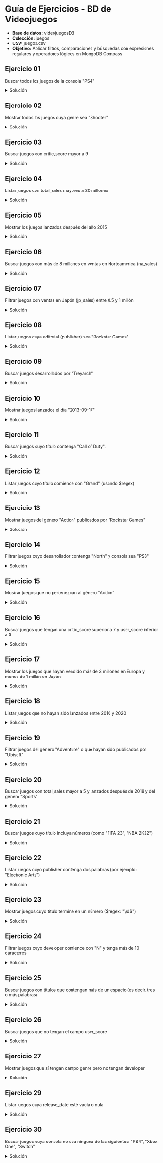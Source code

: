 
# Guía de Ejercicios - BD de Videojuegos

- **Base de datos:** videojuegosDB
- **Colección:** juegos
- **CSV:** <ExternalLink href='/inacap/ti3v32/data/juegos.csv'>juegos.csv</ExternalLink>
- **Objetivo:** Aplicar filtros, comparaciones y búsquedas con expresiones regulares y operadores lógicos en MongoDB Compass

## Ejercicio 01
Buscar todos los juegos de la consola "PS4"

<details>
    <summary>Solución</summary>
```js
db.juegos.find({ console:"PS4" }) 
```
</details>

## Ejercicio 02
Mostrar todos los juegos cuya genre sea "Shooter"

<details>
    <summary>Solución</summary>
```js
db.juegos.find({ genre:"Shooter" }) 
```
</details>

## Ejercicio 03
Buscar juegos con critic_score mayor a 9

<details>
    <summary>Solución</summary>
```js
db.juegos.find({ critic_score:{$gt:9} }) 
```
</details>

## Ejercicio 04
Listar juegos con total_sales mayores a 20 millones

<details>
    <summary>Solución</summary>
```js
db.juegos.find({ total_sales:{$gt:20.00} }) 
```
</details>

## Ejercicio 05
Mostrar los juegos lanzados después del año 2015

<details>
    <summary>Solución</summary>
```js
db.juegos.find({ release_date:{$gt:ISODate("2015-12-31")} }) 
```
</details>

## Ejercicio 06
Buscar juegos con más de 8 millones en ventas en Norteamérica (na_sales)

<details>
    <summary>Solución</summary>
```js
db.juegos.find({ na_sales:{$gt:8.00}}) 
```
</details>

## Ejercicio 07
Filtrar juegos con ventas en Japón (jp_sales) entre 0.5 y 1 millón

<details>
    <summary>Solución</summary>
```js
db.juegos.find({ jp_sales:{$gte:0.5, $lte:1.0}}) 
```
</details>

## Ejercicio 08
Listar juegos cuya editorial (publisher) sea "Rockstar Games"

<details>
    <summary>Solución</summary>
```js
db.juegos.find({ publisher:"Rockstar Games" }) 
```
</details>

## Ejercicio 09
Buscar juegos desarrollados por "Treyarch"

<details>
    <summary>Solución</summary>
```js
db.juegos.find({ developer:"Treyarch" }) 
```
</details>

## Ejercicio 10
Mostrar juegos lanzados el día "2013-09-17"

<details>
    <summary>Solución</summary>
```js
db.juegos.find({ release_date:ISODate("2013-09-17") }) 
```
</details>

## Ejercicio 11
Buscar juegos cuyo título contenga "Call of Duty".

<details>
    <summary>Solución</summary>
```js
db.juegos.find({ title:{$regex:/(Call of Duty)/i} }) 
```
</details>

## Ejercicio 12
Listar juegos cuyo título comience con "Grand" (usando $regex)

<details>
    <summary>Solución</summary>
```js
db.juegos.find({ title:{$regex:/^Grand/} }) 
```
</details>

## Ejercicio 13
Mostrar juegos del género "Action" publicados por "Rockstar Games"

<details>
    <summary>Solución</summary>
```js
db.juegos.find({ genre:"Action", publisher:"Rockstar Games" }) 
```
</details>

## Ejercicio 14
Filtrar juegos cuyo desarrollador contenga "North" y consola sea "PS3"

<details>
    <summary>Solución</summary>
```js
db.juegos.find({
    developer:{$regex:/North/i}, 
    console:"PS3" 
}) 
```
</details>

## Ejercicio 15
Mostrar juegos que no pertenezcan al género "Action"

<details>
    <summary>Solución</summary>
```js
db.juegos.find({ genre:{$not:/Action/} }) 
```
</details>

## Ejercicio 16
Buscar juegos que tengan una critic_score superior a 7 y user_score inferior a 5

<details>
    <summary>Solución</summary>
```js
db.juegos.find({
    critic_score:{$gt:7.00}, 
    user_score:{$lt:5} 
}) 
```

- Sin embargo, no existe el campo "user_score"
</details>

## Ejercicio 17
Mostrar los juegos que hayan vendido más de 3 millones en Europa y menos de 1 millón en Japón

<details>
    <summary>Solución</summary>
```js
db.juegos.find({ 
    pal_sales:{$gt:3.00}, 
    jp_sales:{$lt:1.00} 
}) 
```
</details>

## Ejercicio 18
Listar juegos que no hayan sido lanzados entre 2010 y 2020

<details>
    <summary>Solución</summary>
```js
db.juegos.find({
    release_date: {
        $not: { $gte:ISODate("2010-01-01"), $lte:ISODate("2020-12-31") }
    }
})
```
</details>

## Ejercicio 19
Filtrar juegos del género "Adventure" o que hayan sido publicados por "Ubisoft"

<details>
    <summary>Solución</summary>
```js
db.juegos.find({ 
    $or:[ 
        {genre:"Adventure"}, 
        {publisher:"Ubisoft"} 
    ] 
}) 
```
</details>

## Ejercicio 20
Buscar juegos con total_sales mayor a 5 y lanzados después de 2018 y del género "Sports"

<details>
    <summary>Solución</summary>
```js
db.juegos.find({ 
    total_sales:{$gt:5.00}, 
    release_date:{$gte:ISODate("2019-01-01")}, 
    genre:"Sports" 
}) 
```
</details>

## Ejercicio 21
Buscar juegos cuyo título incluya números (como "FIFA 23", "NBA 2K22")

<details>
    <summary>Solución</summary>
```js
db.juegos.find({ title:{$regex:/\d/} }) 
```
</details>

## Ejercicio 22
Listar juegos cuyo publisher contenga dos palabras (por ejemplo: "Electronic Arts")

<details>
    <summary>Solución</summary>
```js
db.juegos.find({ publisher:{$regex:/^\w+\s\w+$/} }) 
```
</details>

## Ejercicio 23
Mostrar juegos cuyo título termine en un número ($regex: "\\d$")

<details>
    <summary>Solución</summary>
```js
db.juegos.find({ title:{$regex:/\d$/} }) 
```
</details>

## Ejercicio 24
Filtrar juegos cuyo developer comience con "N" y tenga más de 10 caracteres

<details>
    <summary>Solución</summary>
```js
db.juegos.find({ developer:{$regex:/^N.{10,}/i} }) 
```
</details>

## Ejercicio 25
Buscar juegos con títulos que contengan más de un espacio (es decir, tres o más palabras)

<details>
    <summary>Solución</summary>
```js
db.juegos.find({ title: { $regex:/(\s.*){2}/} }) 
```
</details>

## Ejercicio 26
Buscar juegos que no tengan el campo user_score

<details>
    <summary>Solución</summary>
```js
db.juegos.find({ user_score:{$exists:false} }) 
```
</details>

## Ejercicio 27
Mostrar juegos que sí tengan campo genre pero no tengan developer

<details>
    <summary>Solución</summary>
```js
db.juegos.find({ 
    genre:{$exists:true},
    developer:{$exists:false}
}) 

```
</details>

## Ejercicio 28
Filtrar juegos que tengan critic_score y user_score y ambos sean mayores a 8

<details>
    <summary>Solución</summary>
```js
db.juegos.find({ 
    critic_score: {$exists: true, $gt: 8},
    user_score: {$exists: true, $gt: 8}
})
```
- Sin embargo, el campo "user_score" no existe
</details>

## Ejercicio 29
Listar juegos cuya release_date esté vacía o nula

<details>
    <summary>Solución</summary>
```js
db.juegos.find({
    release_date: {
        $in: ["", null]
    }
})
```
</details>

## Ejercicio 30
Buscar juegos cuya consola no sea ninguna de las siguientes: "PS4", "Xbox One", "Switch"

<details>
    <summary>Solución</summary>
```js
db.juegos.find({
    console: { $nin: ["PS4", "XOne", "Switch"] }
})
```
</details>
